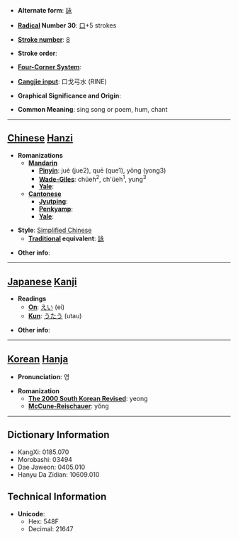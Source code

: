 * '''Alternate form''': [[詠]]

* '''[[Wiktionary:Chinese radical index| Radical]] Number 30''': [[Wiktionary:Chinese radical index 口|口]]+5 strokes

* '''[[Wiktionary:Chinese total strokes index|Stroke number]]''': [[Wiktionary:Chinese total strokes index 8|8]]

* '''Stroke order''': 

* '''[[Wiktionary:Chinese four corner index|Four-Corner System]]''': 

* '''[[Wiktionary:Chinese Cangjie index|Cangjie input]]''': 口戈弓水 (RINE)

* '''Graphical Significance and Origin''': 

* '''Common Meaning''': sing song or poem, hum, chant

----

== [[Chinese]] [[Hanzi]] ==

* '''Romanizations'''
** '''[[Mandarin]]'''
*** '''[[Pinyin]]''': jué (jue2), quē (que1), yǒng (yong3)
*** '''[[Wade-Giles]]''': chüeh<sup>2</sup>, ch'üeh<sup>1</sup>, yung<sup>3</sup>
*** '''[[Yale]]''': 
** '''[[Cantonese]]'''
*** '''[[Jyutping]]''':
*** '''[[Penkyamp]]''': 
*** '''[[Yale]]''': 

* '''Style''': [[Simplified Chinese]] 
** '''[[Traditional Chinese|Traditional]] equivalent''': [[詠]]

* '''Other info''': 

----

== [[Japanese]] [[Kanji]] ==

* '''Readings'''
** '''[[On]]''': [[えい]] (ei)
** '''[[Kun]]''': [[うたう]] (utau)

* '''Other info''':  

----

== [[Korean]] [[Hanja]] ==

* '''Pronunciation''': 영

* '''Romanization'''
** '''[[The 2000 South Korean Revised Romanization|The 2000 South Korean Revised]]''': yeong
** '''[[McCune-Reischauer]]''': yŏng

----

== Dictionary Information ==

* KangXi: 0185.070
* Morobashi: 03494
* Dae Jaweon: 0405.010
* Hanyu Da Zidian: 10609.010

== Technical Information ==

* '''Unicode''':
** Hex: 548F
** Decimal: 21647
